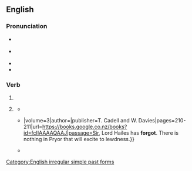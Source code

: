 ==English==

===Pronunciation===
* {{a|RP}} {{IPA|en|/fəˈɡɒt/}}
* {{a|GA}} {{IPA|en|/fɚˈɡɑt/}}
* {{audio|en|en-us-forgot.ogg|Audio (US)}}
* {{rhymes|en|ɒt|s=2}}

===Verb===
{{head|en|verb form}}

# {{en-simple past of|forget}}
# {{lb|en|archaic|or|colloquial}} {{en-past of|forget}}
#* {{RQ:Shakespeare Tempest|act=I|scene=ii|page=4|passage=''Pro.'' Thou lieſt, malignant Thing: haſt thou '''forgot''' / The fowle Witch ''Sycorax'', who with Age and Enuy / Was grown into a hoope? haſt thou '''forgot''' her?}}
#* {{quote-book|en|year=1816|origyear=1777|quotee={{w|Samuel Johnson}}|title=The life of Samuel Johnson{{...}}|volume=3|author={{w|James Boswell}}|publisher=T. Cadell and W. Davies|pages=210-211|url=https://books.google.co.nz/books?id=fcIIAAAAQAAJ|passage=Sir, Lord Hailes has '''forgot'''. There is nothing in Pryor that will excite to lewdness.}}
#* {{quote-book|en|year=2012|title=Skios: A Novel|volume=1|author=Michael Frayn|publisher=Macmillan|page=189|url=https://books.google.co.nz/books?id=WG2qiH86oakC|passage=“That's so sweet of you! I think everyone has '''forgot''' me, sitting here in my box like a doll in a shop and nobody wants her.” “You haven't seen Dr. Wilfred, have you, Elli?” said Nikki. “Our lecturer? He hasn't phoned, by any chance?”}}

[[Category:English irregular simple past forms]]